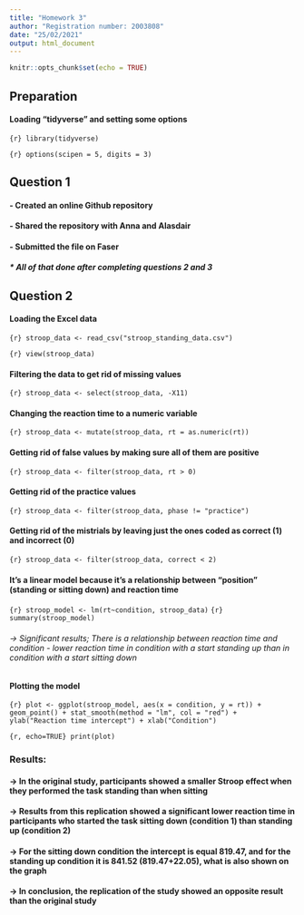 ```yaml
---
title: "Homework 3"
author: "Registration number: 2003808"
date: "25/02/2021"
output: html_document
---
```


```r
knitr::opts_chunk$set(echo = TRUE)
```


## Preparation

#### Loading "tidyverse" and setting some options

```{r} library(tidyverse) ```

```{r} options(scipen = 5, digits = 3) ```


## Question 1

#### - Created an online Github repository

#### - Shared the repository with Anna and Alasdair

#### - Submitted the file on Faser

##### * All of that done after completing questions 2 and 3


## Question 2

#### Loading the Excel data

```{r} stroop_data <- read_csv("stroop_standing_data.csv")```

```{r} view(stroop_data) ```

#### Filtering the data to get rid of missing values

```{r} stroop_data <- select(stroop_data, -X11)```

#### Changing the reaction time to a numeric variable

```{r} stroop_data <- mutate(stroop_data, rt = as.numeric(rt)) ```

#### Getting rid of false values by making sure all of them are positive

```{r} stroop_data <- filter(stroop_data, rt > 0) ```

#### Getting rid of the practice values

```{r} stroop_data <- filter(stroop_data, phase != "practice") ```

#### Getting rid of the mistrials by leaving just the ones coded as correct (1) and incorrect (0)

```{r} stroop_data <- filter(stroop_data, correct < 2) ```

#### It's a linear model because it's a relationship between "position" (standing or sitting down) and reaction time

```{r} stroop_model <- lm(rt~condition, stroop_data) ```
```{r} summary(stroop_model) ```

###### -> Significant results; There is a relationship between reaction time and condition - lower reaction time in condition with a start standing up than in condition with a start sitting down

#### Plotting the model

```{r} plot <- ggplot(stroop_model, aes(x = condition, y = rt)) + geom_point() + stat_smooth(method = "lm", col = "red") + ylab("Reaction time intercept") + xlab("Condition") ```

```{r, echo=TRUE} print(plot) ```

### Results:

#### -> In the original study, participants showed a smaller Stroop effect when they performed the task standing than when sitting

#### -> Results from this replication showed a significant lower reaction time in participants who started the task sitting down (condition 1) than standing up (condition 2)

#### -> For the sitting down condition the intercept is equal 819.47, and for the standing up condition it is 841.52 (819.47+22.05), what is also shown on the graph

#### -> In conclusion, the replication of the study showed an opposite result than the original study
